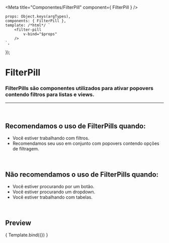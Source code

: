 
<Meta
	title="Componentes/FilterPill"
	component={ FilterPill }
/>

	props: Object.keys(argTypes),
	components: { FilterPill },
	template: /*html*/ `
		<filter-pill
			v-bind="$props" 
		/>
	`,
});

# FilterPill

### FilterPills são componentes utilizados para ativar popovers contendo filtros para listas e views.
---
<br />

## Recomendamos o uso de FilterPills quando:
- Você estiver trabalhando com filtros.
- Recomendamos seu uso em conjunto com popovers contendo opções de filtragem.

<br />

## Não recomendamos o uso de FilterPills quando:
- Você estiver procurando por um botão.
- Você estiver procurando um dropdown.
- Você estiver trabalhando com tabelas.

<br />

## Preview

<Canvas>
	<Story
		name="FilterPill"
		args={{
			label: 'Idade',
			content: '0 a 120 anos',
		}}
	>
		{ Template.bind({}) }
	</Story>
</Canvas>

<ArgsTable story="FilterPill" />
